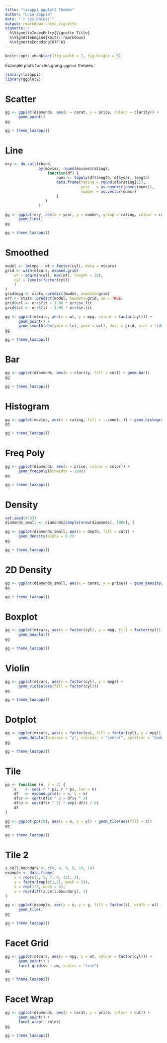 ```yaml
---
title: "lazappi ggplot2 Themes"
author: "Luke Zappia"
date: "`r Sys.Date()`"
output: rmarkdown::html_vignette
vignette: >
  %\VignetteIndexEntry{Vignette Title}
  %\VignetteEngine{knitr::rmarkdown}
  %\VignetteEncoding{UTF-8}
---
```


```r
knitr::opts_chunk$set(fig.width = 7, fig.height = 5)
```


Example plots for designing `ggplot` themes.

```r
library(lazappi)
library(ggplot2)
```

Scatter
=======

```r
gg <- ggplot(diamonds, aes(x = carat, y = price, colour = clarity)) +
      geom_point()
gg
```

```r
gg + theme_lazappi()
```

Line
====

```r
mry <- do.call(rbind,
               by(movies, round(movies$rating),
                   function(df) {
                       nums <- tapply(df$length, df$year, length)
                       data.frame(rating = round(df$rating[1]),
                                  year   = as.numeric(names(nums)), 
                                  number = as.vector(nums))
                       }
                  )
               )

gg <- ggplot(mry, aes(x = year, y = number, group = rating, colour = rating)) +
      geom_line()
gg
```

```r
gg + theme_lazappi()
```

Smoothed
========

```r
model <- lm(mpg ~ wt + factor(cyl), data = mtcars)
grid <- with(mtcars, expand.grid(
    wt = seq(min(wt), max(wt), length = 20),
    cyl = levels(factor(cyl))
    )
)
grid$mpg <- stats::predict(model, newdata=grid)
err <- stats::predict(model, newdata=grid, se = TRUE)
grid$ucl <- err$fit + 1.96 * err$se.fit
grid$lcl <- err$fit - 1.96 * err$se.fit

gg <- ggplot(mtcars, aes(x = wt, y = mpg, colour = factor(cyl))) +
      geom_point() +
      geom_smooth(aes(ymin = lcl, ymax = ucl), data = grid, stat = "identity")
gg
```

```r
gg + theme_lazappi()
```

Bar
===

```r
gg <- ggplot(diamonds, aes(x = clarity, fill = cut)) + geom_bar()
gg
```

```r
gg + theme_lazappi()
```

Histogram
=========

```r
gg <- ggplot(movies, aes(x = rating, fill = ..count..)) + geom_histogram()
gg
```

```r
gg + theme_lazappi()
```

Freq Poly
=========

```r
gg <- ggplot(diamonds, aes(x = price, colour = color)) +
      geom_freqpoly(binwidth = 1000)
gg
```

```r
gg + theme_lazappi()
```

Density
=======

```r
set.seed(4393)
diamonds_small <- diamonds[sample(nrow(diamonds), 1000), ]

gg <- ggplot(diamonds_small, aes(x = depth, fill = cut)) +
      geom_density(alpha = 0.2)
gg
```

```r
gg + theme_lazappi()
```

2D Density
==========

```r
gg <- ggplot(diamonds_small, aes(x = carat, y = price)) + geom_density2d()
gg
```

```r
gg + theme_lazappi()
```

Boxplot
=======

```r
gg <- ggplot(mtcars, aes(x = factor(cyl), y = mpg, fill = factor(cyl))) +
      geom_boxplot()
gg
```

```r
gg + theme_lazappi()
```

Violin
======

```r
gg <- ggplot(mtcars, aes(x = factor(cyl), y = mpg)) +
      geom_violin(aes(fill = factor(cyl)))
gg
```

```r
gg + theme_lazappi()
```

Dotplot
=======

```r
gg <- ggplot(mtcars, aes(x = factor(vs), fill = factor(cyl), y = mpg)) +
      geom_dotplot(binaxis = "y", stackdir = "center", position = "dodge")
gg
```

```r
gg + theme_lazappi()
```

Tile
====

```r
pp <- function (n, r = 4) {
    x    <- seq(-r * pi, r * pi, len = n)
    df   <- expand.grid(x = x, y = x)
    df$r <- sqrt(df$x ^ 2 + df$y ^ 2)
    df$z <- cos(df$r ^ 2) * exp(-df$r / 6)
    df
}

gg <- ggplot(pp(20), aes(x = x, y = y)) + geom_tile(aes(fill = z))
gg
```

```r
gg + theme_lazappi()
```

Tile 2
======

```r
x.cell.boundary <- c(0, 4, 6, 8, 10, 14)
example <- data.frame(
    x = rep(c(2, 5, 7, 9, 12), 2),
    y = factor(rep(c(1,2), each = 5)),
    z = rep(1:5, each = 2),
    w = rep(diff(x.cell.boundary), 2)
)

gg <- ggplot(example, aes(x = x, y = y, fill = factor(z), width = w)) +
      geom_tile()
gg
```

```r
gg + theme_lazappi()
```

Facet Grid
==========

```r
gg <- ggplot(mtcars, aes(x = mpg, y = wt, colour = factor(cyl))) +
      geom_point() +
      facet_grid(vs ~ am, scales = "free")
gg
```

```r
gg + theme_lazappi()
```

Facet Wrap
==========

```r
gg <- ggplot(diamonds, aes(x = carat, y = price, colour = cut)) +
      geom_point() +
      facet_wrap(~ color)
gg
```

```r
gg + theme_lazappi()
```

